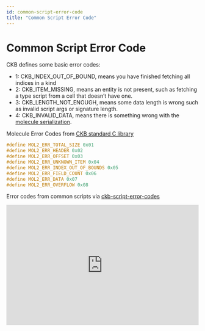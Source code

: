 ```yaml
---
id: common-script-error-code
title: "Common Script Error Code"
---
```


# Common Script Error Code

CKB defines some basic error codes:

- 1: CKB_INDEX_OUT_OF_BOUND, means you have finished fetching all indices in a kind
- 2: CKB_ITEM_MISSING, means an entity is not present, such as fetching a type script from a cell that doesn’t have one.
- 3: CKB_LENGTH_NOT_ENOUGH, means some data length is wrong such as invalid script args or signature length.
- 4: CKB_INVALID_DATA, means there is something wrong with the [molecule serialization](https://github.com/nervosnetwork/rfcs/blob/master/rfcs/0008-serialization/0008-serialization.md).

Molecule Error Codes from [CKB standard C library](https://github.com/nervosnetwork/ckb-c-stdlib/blob/61c7819c9ccf164f5e13d8439c554f80857e2c4b/molecule/molecule2_reader.h#L78-L85)

```c
#define MOL2_ERR_TOTAL_SIZE 0x01
#define MOL2_ERR_HEADER 0x02
#define MOL2_ERR_OFFSET 0x03
#define MOL2_ERR_UNKNOWN_ITEM 0x04
#define MOL2_ERR_INDEX_OUT_OF_BOUNDS 0x05
#define MOL2_ERR_FIELD_COUNT 0x06
#define MOL2_ERR_DATA 0x07
#define MOL2_ERR_OVERFLOW 0x08
```

Error codes from common scripts via [ckb-script-error-codes](https://nervosnetwork.github.io/ckb-script-error-codes/)

<iframe
  width="100%"
  height="315"
  src="https://nervosnetwork.github.io/ckb-script-error-codes"
  frameborder="0"
  allowfullscreen
></iframe>
